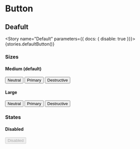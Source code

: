 
<Meta title="Components|Button" decorators={[withKnobs]}/>

# Button

## Deafult
<!-- The story is seperate from the preview, as, unfortunately, storybook docs does not allow us to have "pure" html previews (displays the JS of the story instead) -->
<Story name="Default" parameters={{ docs: { disable: true }}}>
    {stories.defaultButton()}
</Story>

### Sizes

#### Medium (default)
<Preview>
    <button class="button-neutral">Neutral</button>
    <button class="button-primary">Primary</button>
    <button class="button-destructive">Destructive</button>
</Preview>

#### Large
<Preview>
    <button class="button-neutral large">Neutral</button>
    <button class="button-primary large">Primary</button>
    <button class="button-destructive large">Destructive</button>
</Preview>

### States

#### Disabled
<Preview>
    <button disabled>Disabled</button>
</Preview>

